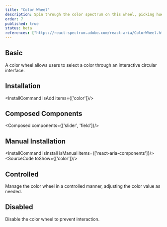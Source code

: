```yaml
---
title: "Color Wheel"
description: Spin through the color spectrum on this wheel, picking hues like a game show contestant spins for a prize—fun and functional.
order: 7
published: true
status: beta
references: ["https://react-spectrum.adobe.com/react-aria/ColorWheel.html#props"]
---
```


## Basic
A color wheel allows users to select a color through an interactive circular interface.
<How toUse="colors/color-wheel-demo" />

## Installation
<InstallCommand isAdd items={['color']}/>

## Composed Components
<Composed components={['slider', 'field']}/>

## Manual Installation
<InstallCommand isInstall isManual items={['react-aria-components']}/>
<SourceCode toShow={['color']}/>

## Controlled
Manage the color wheel in a controlled manner, adjusting the color value as needed.
<How toUse="colors/color-wheel-controlled-demo" />

## Disabled
Disable the color wheel to prevent interaction.
<How toUse="colors/color-wheel-disabled-demo" />
